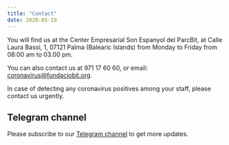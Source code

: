 ```yaml
---
title: "Contact"
date: 2020-05-19
---
```


You will find us at the Center Empresarial Son Espanyol del ParcBit, at Calle Laura Bassi, 1, 07121 Palma (Balearic Islands) from Monday to Friday from 08:00 am to 03.00 pm.

You can also contact us at 971 17 60 60, or email: coronavirus@fundaciobit.org.

In case of detecting any coronavirus positives among your staff, please contact us urgently.

## Telegram channel

Please subscribe to our [Telegram channel](https://t.me/parcbit) to get more updates.
